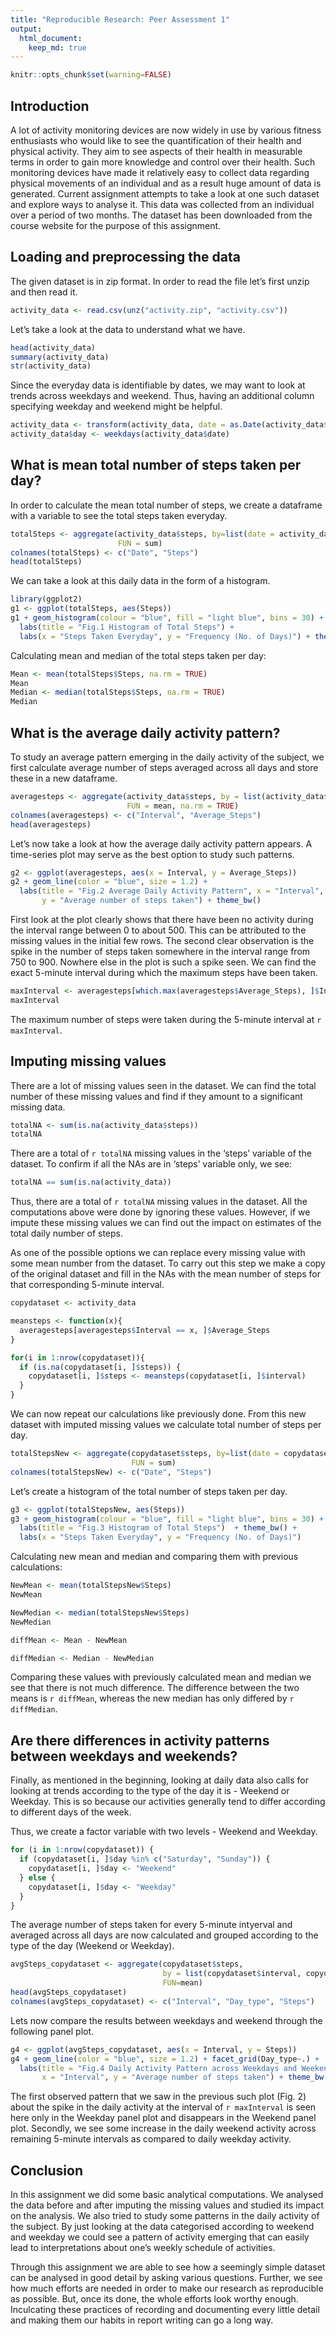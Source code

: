 ```yaml
---
title: "Reproducible Research: Peer Assessment 1"
output: 
  html_document: 
    keep_md: true
---
```

```r
knitr::opts_chunk$set(warning=FALSE)
```
## Introduction

A lot of activity monitoring devices are now widely in use by various fitness enthusiasts who would like to see the quantification of their health and physical activity. They aim to see aspects of their health in measurable terms in order to gain more knowledge and control over their health. Such monitoring devices have made it relatively easy to collect data regarding physical movements of an individual and as a result huge amount of data is generated. Current assignment attempts to take a look at one such dataset and explore ways to analyse it. This data was collected from an individual over a period of two months. The dataset has been downloaded from the course website for the purpose of this assignment.


## Loading and preprocessing the data

The given dataset is in zip format. In order to read the file let's first unzip and then read it.

```r
activity_data <- read.csv(unz("activity.zip", "activity.csv"))
```

Let's take a look at the data to understand what we have.

```r
head(activity_data)
summary(activity_data)
str(activity_data)
```

Since the everyday data is identifiable by dates, we may want to look at trends across weekdays and weekend. Thus, having an additional column specifying weekday and weekend might be helpful.

```r
activity_data <- transform(activity_data, date = as.Date(activity_data$date))
activity_data$day <- weekdays(activity_data$date)
```


## What is mean total number of steps taken per day?
In order to calculate the mean total number of steps, we create a dataframe with a variable to see the total steps taken everyday.

```r
totalSteps <- aggregate(activity_data$steps, by=list(date = activity_data$date),
                        FUN = sum)
colnames(totalSteps) <- c("Date", "Steps")
head(totalSteps)
```

We can take a look at this daily data in the form of a histogram.

```r
library(ggplot2)
g1 <- ggplot(totalSteps, aes(Steps))
g1 + geom_histogram(colour = "blue", fill = "light blue", bins = 30) + 
  labs(title = "Fig.1 Histogram of Total Steps") + 
  labs(x = "Steps Taken Everyday", y = "Frequency (No. of Days)") + theme_bw()
```

Calculating mean and median of the total steps taken per day:

```r
Mean <- mean(totalSteps$Steps, na.rm = TRUE)
Mean
Median <- median(totalSteps$Steps, na.rm = TRUE)
Median
```


## What is the average daily activity pattern?

To study an average pattern emerging in the daily activity of the subject, we first calculate average number of steps averaged across all days and store these in a new dataframe.

```r
averagesteps <- aggregate(activity_data$steps, by = list(activity_data$interval),
                          FUN = mean, na.rm = TRUE)
colnames(averagesteps) <- c("Interval", "Average_Steps")
head(averagesteps)
```

Let's now take a look at how the average daily activity pattern appears. A time-series plot may serve as the best option to study such patterns.

```r
g2 <- ggplot(averagesteps, aes(x = Interval, y = Average_Steps))
g2 + geom_line(color = "blue", size = 1.2) + 
  labs(title = "Fig.2 Average Daily Activity Pattern", x = "Interval", 
       y = "Average number of steps taken") + theme_bw()
```

First look at the plot clearly shows that there have been no activity during the interval range between 0 to about 500. This can be attributed to the missing values in the initial few rows. The second clear observation is the spike in the number of steps taken somewhere in the interval range from 750 to 900. Nowhere else in the plot is such a spike seen. We can find the exact 5-minute interval during which the maximum steps have been taken.

```r
maxInterval <- averagesteps[which.max(averagesteps$Average_Steps), ]$Interval
maxInterval
```

The maximum number of steps were taken during the 5-minute interval at `r maxInterval`.


## Imputing missing values

There are a lot of missing values seen in the dataset. We can find the total number of these missing values and find if they amount to a significant missing data.

```r
totalNA <- sum(is.na(activity_data$steps))
totalNA
```


There are a total of `r totalNA` missing values in the 'steps' variable of the dataset. To confirm if all the NAs are in 'steps' variable only, we see:

```r
totalNA == sum(is.na(activity_data))
```

Thus, there are a total of `r totalNA` missing values in the dataset. All the computations above were done by ignoring these values. However, if we impute these missing values we can find out the impact on estimates of the total daily number of steps.

As one of the possible options we can replace every missing value with some mean number from the dataset. To carry out this step we make a copy of the original dataset and fill in the NAs with the mean number of steps for that corresponding 5-minute interval. 

```r
copydataset <- activity_data

meansteps <- function(x){
  averagesteps[averagesteps$Interval == x, ]$Average_Steps
}

for(i in 1:nrow(copydataset)){
  if (is.na(copydataset[i, ]$steps)) {
    copydataset[i, ]$steps <- meansteps(copydataset[i, ]$interval)
  }
}
```

We can now repeat our calculations like previously done. From this new dataset with imputed missing values we calculate total number of steps per day.

```r
totalStepsNew <- aggregate(copydataset$steps, by=list(date = copydataset$date),
                           FUN = sum)
colnames(totalStepsNew) <- c("Date", "Steps")
```

Let's create a histogram of the total number of steps taken per day.

```r
g3 <- ggplot(totalStepsNew, aes(Steps))
g3 + geom_histogram(colour = "blue", fill = "light blue", bins = 30) + 
  labs(title = "Fig.3 Histogram of Total Steps")  + theme_bw() + 
  labs(x = "Steps Taken Everyday", y = "Frequency (No. of Days)")
```

Calculating new mean and median and comparing them with previous calculations:

```r
NewMean <- mean(totalStepsNew$Steps)
NewMean

NewMedian <- median(totalStepsNew$Steps)
NewMedian

diffMean <- Mean - NewMean

diffMedian <- Median - NewMedian
```

Comparing these values with previously calculated mean and median we see that there is not much difference. The difference between the two means is `r diffMean`, whereas the new median has only differed by `r diffMedian`. 


## Are there differences in activity patterns between weekdays and weekends?

Finally, as mentioned in the beginning, looking at daily data also calls for looking at trends according to the type of the day it is - Weekend or Weekday. This is so because our activities generally tend to differ according to different days of the week.

Thus, we create a factor variable with two levels - Weekend and Weekday.

```r
for (i in 1:nrow(copydataset)) {
  if (copydataset[i, ]$day %in% c("Saturday", "Sunday")) {
    copydataset[i, ]$day <- "Weekend"
  } else {
    copydataset[i, ]$day <- "Weekday"
  }
}
```

The average number of steps taken for every 5-minute intyerval and averaged across all days are now calculated and grouped according to the type of the day (Weekend or Weekday).

```r
avgSteps_copydataset <- aggregate(copydataset$steps, 
                                  by = list(copydataset$interval, copydataset$day),
                                  FUN=mean)
head(avgSteps_copydataset)
colnames(avgSteps_copydataset) <- c("Interval", "Day_type", "Steps")
```

Lets now compare the results between weekdays and weekend through the following panel plot.

```r
g4 <- ggplot(avgSteps_copydataset, aes(x = Interval, y = Steps))
g4 + geom_line(color = "blue", size = 1.2) + facet_grid(Day_type~.) + 
  labs(title = "Fig.4 Daily Activity Pattern across Weekdays and Weekend", 
       x = "Interval", y = "Average number of steps taken") + theme_bw()
```

The first observed pattern that we saw in the previous such plot (Fig. 2) about the spike in the daily activity at the interval of `r maxInterval` is seen here only in the Weekday panel plot and disappears in the Weekend panel plot. Secondly, we see some increase in the daily weekend activity across remaining 5-minute intervals as compared to daily weekday activity. 


## Conclusion

In this assignment we did some basic analytical computations. We analysed the data before and after imputing the missing values and studied its impact on the analysis. We also tried to study some patterns in the daily activity of the subject. By just looking at the data categorised according to weekend and weekday we could see a pattern of activity emerging that can easily lead to interpretations about one's weekly schedule of activities.

Through this assignment we are able to see how a seemingly simple dataset can be analysed in good detail by asking various questions. Further, we see how much efforts are needed in order to make our research as reproducible as possible. But, once its done, the whole efforts look worthy enough. Inculcating these practices of recording and documenting every little detail and making them our habits in report writing can go a long way.
